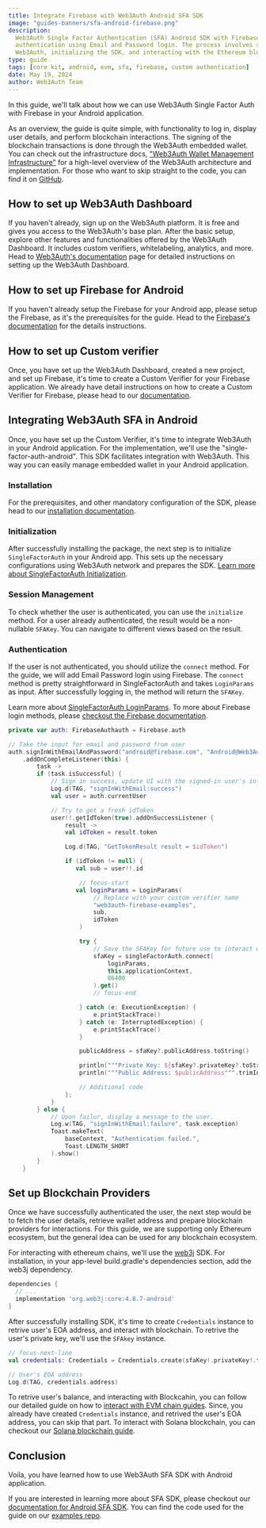 ```yaml
---
title: Integrate Firebase with Web3Auth Android SFA SDK
image: "guides-banners/sfa-android-firebase.png"
description:
  Web3Auth Single Factor Authentication (SFA) Android SDK with Firebase enables secure blockchain
  authentication using Email and Password login. The process involves setting up Firebase and
  Web3Auth, initializing the SDK, and interacting with the Ethereum blockchain.
type: guide
tags: [core kit, android, evm, sfa, firebase, custom authentication]
date: May 19, 2024
author: Web3Auth Team
---
```




<SEO
  title=" Integrate Firebase with Web3Auth Android SFA SDK"
  description="Learn how to use Web3Auth Single Factor Auth with Firebase in your Android Application."
  image="https://web3auth.io/docs/guides-banners/sfa-android-firebase.png"
  slug="/guides/sfa-android-firebase"
/>

In this guide, we'll talk about how we can use Web3Auth Single Factor Auth with Firebase in your
Android application.

As an overview, the guide is quite simple, with functionality to log in, display user details, and
perform blockchain interactions. The signing of the blockchain transactions is done through the
Web3Auth embedded wallet. You can check out the infrastructure docs,
["Web3Auth Wallet Management Infrastructure"](/docs/infrastructure) for a high-level overview of the
Web3Auth architecture and implementation. For those who want to skip straight to the code, you can
find it on
[GitHub](https://github.com/Web3Auth/web3auth-core-kit-examples/tree/main/single-factor-auth-android/sfa-android-quick-start).

## How to set up Web3Auth Dashboard

If you haven't already, sign up on the Web3Auth platform. It is free and gives you access to the
Web3Auth's base plan. After the basic setup, explore other features and functionalities offered by
the Web3Auth Dashboard. It includes custom verifiers, whitelabeling, analytics, and more. Head to
[Web3Auth's documentation](/docs/dashboard-setup) page for detailed instructions on setting up the
Web3Auth Dashboard.

## How to set up Firebase for Android

If you haven't already setup the Firebase for your Android app, please setup the Firebase, as it's
the prerequisites for the guide. Head to the
[Firebase's documentation](https://firebase.google.com/docs/android/setup) for the details
instructions.

## How to set up Custom verifier

Once, you have set up the Web3Auth Dashboard, created a new project, and set up Firebase, it's time
to create a Custom Verifier for your Firebase application. We already have detail instructions on
how to create a Custom Verifier for Firebase, please head to our
[documentation](https://web3auth.io/docs/auth-provider-setup/authentication-service-providers/firebase-service-provider).

## Integrating Web3Auth SFA in Android

Once, you have set up the Custom Verifier, it's time to integrate Web3Auth in your Android
application. For the implementation, we'll use the "single-factor-auth-android". This SDK
facilitates integration with Web3Auth. This way you can easily manage embedded wallet in your
Android application.

### Installation

<Install />

For the prerequisites, and other mandatory configuration of the SDK, please head to our
[installation documentation](/docs/sdk/sfa/sfa-android/install).

### Initialization

After successfully installing the package, the next step is to initialize `SingleFactorAuth` in your
Android app. This sets up the necessary configurations using Web3Auth network and prepares the SDK.
[Learn more about SingleFactorAuth Initialization](/docs/sdk/sfa/sfa-android/initialize).

<Initialization />

### Session Management

To check whether the user is authenticated, you can use the `initialize` method. For a user already
authenticated, the result would be a non-nullable `SFAKey`. You can navigate to different views
based on the result.

<SessionManagement />

### Authentication

If the user is not authenticated, you should utilize the `connect` method. For the guide, we will
add Email Password login using Firebase. The `connect` method is pretty straightforward in
SingleFactorAuth and takes `LoginParams` as input. After successfully logging in, the method will
return the `SFAKey`.

Learn more about [SingleFactorAuth LoginParams](/docs/sdk/sfa/sfa-android/usage#parameters). To more
about Firebase login methods, please
[checkout the Firebase documentation](https://firebase.google.com/docs/auth/android/start).

```kotlin
private var auth: FirebaseAuthauth = Firebase.auth

// Take the input for email and password from user
auth.signInWithEmailAndPassword("android@firebase.com", "Android@Web3Auth")
    .addOnCompleteListener(this) {
        task ->
        if (task.isSuccessful) {
            // Sign in success, update UI with the signed-in user's information
            Log.d(TAG, "signInWithEmail:success")
            val user = auth.currentUser

            // Try to get a fresh idToken
            user!!.getIdToken(true).addOnSuccessListener {
                result ->
                val idToken = result.token

                Log.d(TAG, "GetTokenResult result = $idToken")

                if (idToken != null) {
                   val sub = user!!.id

                    // focus-start
                   val loginParams = LoginParams(
                        // Replace with your custom verifier name
                        "web3auth-firebase-examples",
                        sub,
                        idToken
                    )

                    try {
                        // Save the SFAKey for future use to interact with Blockchain.
                        sfaKey = singleFactorAuth.connect(
                            loginParams,
                            this.applicationContext,
                            86400
                        ).get()
                        // focus-end

                    } catch (e: ExecutionException) {
                        e.printStackTrace()
                    } catch (e: InterruptedException) {
                        e.printStackTrace()
                    }

                    publicAddress = sfaKey?.publicAddress.toString()

                    println("""Private Key: ${sfaKey?.privateKey?.toString(16)}""".trimIndent())
                    println("""Public Address: $publicAddress""".trimIndent())

                    // Additional code
                };
            }
        } else {
            // Upon failur, display a message to the user.
            Log.w(TAG, "signInWithEmail:failure", task.exception)
            Toast.makeText(
                baseContext, "Authentication failed.",
                Toast.LENGTH_SHORT
            ).show()
        }
    }
```

## Set up Blockchain Providers

Once we have successfully authenticated the user, the next step would be to fetch the user details,
retrieve wallet address and prepare blockchain providers for interactions. For this guide, we are
supporting only Ethereum ecosystem, but the general idea can be used for any blockchain ecosystem.

For interacting with ethereum chains, we'll use the [web3j](https://github.com/hyperledger/web3j)
SDK. For installation, in your app-level build.gradle's dependencies section, add the web3j
dependency.

```groovy
dependencies {
  // ...
  implementation 'org.web3j:core:4.8.7-android'
}
```

After successfully installing SDK, it's time to create `Credentials` instance to retrive user's EOA
address, and interact with blockchain. To retrive the user's private key, we'll use the `SFAkey`
instance.

```kotlin
// focus-next-line
val credentials: Credentials = Credentials.create(sfaKey!.privateKey!.toString(16))

// User's EOA address
Log.d(TAG, credentials.address)
```

To retrive user's balance, and interacting with Blockcahin, you can follow our detailed guide on how
to [interact with EVM chain guides](/docs/connect-blockchain/evm/ethereum/android#get-balance).
Since, you already have created `Credentials` instance, and retrived the user's EOA address, you can
skip that part. To interact with Solana blockchain, you can checkout our
[Solana blockchain guide](/docs/connect-blockchain/solana/android).

## Conclusion

Voila, you have learned how to use Web3Auth SFA SDK with Android application.

If you are interested in learning more about SFA SDK, please checkout our
[documentation for Android SFA SDK](/docs/sdk/sfa/sfa-android/). You can find the code used for the
guide on our
[examples repo](https://github.com/Web3Auth/web3auth-core-kit-examples/tree/main/single-factor-auth-android/sfa-android-quick-start).
